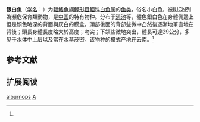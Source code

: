 {{Speciesbox
| name = 银白鱼
| status = EN
| status_system = IUCN3.1
| image = 
| genus = Anabarilius
| species = alburnops
| authority = Regan, 1914<ref name='id5814'>{{cite web| url =http://www.bioinfo.cn/db05/BjdwSpecies.php?action=view&id=5814| title =银白鱼| work =中国动物物种编目数据库| publisher =中国科学院微生物研究所| author =中国科学院动物研究所| accessdate =2009-04-11| deadurl =yes| archiveurl =https://web.archive.org/web/20160305094322/http://www.bioinfo.cn/db05/BjdwSpecies.php?action=view&id=5814| archivedate =2016-03-05}}</ref>
| synonyms = *''Anabarilus alburnops''<br /><small>Regan, 1914</small> 
*''Barilius alburnops''<br /><small>Regan, 1914</small> ''
*''Hemiculter andrewsi''<br /><small>Nichols, 1918</small> ''
*''Hemiculterella alburnops''<br /><small>Regan, 1914</small>
*''Ischikauia alburnops''<br /><small>Regan, 1914</small> ''
}}

'''银白鱼'''（[[学名|学名]]：{{lang|la|''Anabarilius alburnops''}}）为[[輻鰭魚綱|輻鰭魚綱]][[鯉形目|鯉形目]][[鯝科|鯝科]][[白鱼属|白鱼属]]的[[鱼类|鱼类]]，俗名小白鱼，被[[IUCN|IUCN]]列為瀕危保育類動物，是[[中国|中国]]的特有物种。分布于[[滇池|滇池]]等，體色銀白色在身體側邊上但是顏色略深的背面與灰白的膜盒。頭部後面的背部些微中凸然後逐漸地筆直地在背後；頭長身體長度略大於高度；吻尖；下頜些微地突出，體長可達29公分，多见于水体中上层以及常在水草茂密。该物种的模式产地在云南。<ref name='id5814'/>

== 参考文献 ==
{{reflist}}

== 扩展阅读 ==
{{refbegin}}
{{wikispecies-inline|Anabarilius alburnops|银白鱼}}
{{refend}}

{{Anabarilius}}
{{Taxonbar|from=Q1038660}}

[[Category:白鱼属|alburnops]]
[[Category:1914年描述的魚類|A]]

{{鯉形目小作品}}